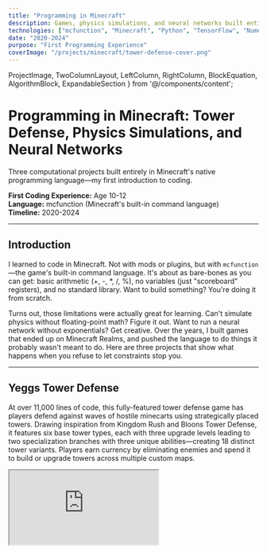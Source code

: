 ```yaml
---
title: "Programming in Minecraft"
description: Games, physics simulations, and neural networks built entirely in Minecraft's native programming language"
technologies: ["mcfunction", "Minecraft", "Python", "TensorFlow", "Numerical Methods"]
date: "2020-2024"
purpose: "First Programming Experience"
coverImage: "/projects/minecraft/tower-defense-cover.png"
---
```


  ProjectImage,
  TwoColumnLayout,
  LeftColumn,
  RightColumn,
  BlockEquation,
  AlgorithmBlock,
  ExpandableSection
} from '@/components/content';

# Programming in Minecraft: Tower Defense, Physics Simulations, and Neural Networks

Three computational projects built entirely in Minecraft's native programming language—my first introduction to coding.

**First Coding Experience:** Age 10-12  
**Language:** mcfunction (Minecraft's built-in command language)  
**Timeline:** 2020-2024  

---

## Introduction

I learned to code in Minecraft. Not with mods or plugins, but with `mcfunction`—the game's built-in command language. It's about as bare-bones as you can get: basic arithmetic (+, -, *, /, %), no variables (just "scoreboard" registers), and no standard library. Want to build something? You're doing it from scratch.

Turns out, those limitations were actually great for learning. Can't simulate physics without floating-point math? Figure it out. Want to run a neural network without exponentials? Get creative. Over the years, I built games that ended up on Minecraft Realms, and pushed the language to do things it probably wasn't meant to do. Here are three projects that show what happens when you refuse to let constraints stop you.

---

## Yeggs Tower Defense

At over 11,000 lines of code, this fully-featured tower defense game has players defend against waves of hostile minecarts using strategically placed towers. Drawing inspiration from Kingdom Rush and Bloons Tower Defense, it features six base tower types, each with three upgrade levels leading to two specialization branches with three unique abilities—creating 18 distinct tower variants. Players earn currency by eliminating enemies and spend it to build or upgrade towers across multiple custom maps.

<div className="relative w-full aspect-video rounded-xl overflow-hidden shadow-lg border border-border bg-muted mb-6">
  <iframe
    src="https://www.youtube.com/embed/44So-6zd8QM"
    title="Yeggs Tower Defense Trailer"
    className="w-full h-full"
    allow="accelerometer; autoplay; clipboard-write; encrypted-media; gyroscope; picture-in-picture"
    allowFullScreen
  />
</div>

<ScreenshotCarousel images={[
  {
    url: "/projects/minecraft/tower-defense_castle_map.png",
    alt: "Castle-themed tower defense map",
    caption: "Castle Map"
  },
  {
    url: "/projects/minecraft/tower-defense_taj_map.png", 
    alt: "Custom-designed tower defense map",
    caption: "Taj Map"
  },
  {
    url: "/projects/minecraft/tower-defense_ufo_map.png",
    alt: "UFO-themed tower defense map", 
    caption: "UFO Map"
  }
]} />

[Download the map](https://drive.google.com/drive/folders/1ZluubrA9z1IiTfYSR82ENpKj1U1gZwYR) to play it yourself, or watch the [YouTube trailer](https://www.youtube.com/watch?v=44So-6zd8QM).

---

## Newtonian Physics Simulation

After building games, I wondered if Minecraft could simulate real physics. The challenge: mcfunction has no calculus, no floating-point math, no exponentials. The solution: numerical methods. By discretizing time and replacing derivatives with finite differences, complex differential equations become simple iterative updates.

The [Newton-Raphson method](https://en.wikipedia.org/wiki/Newton%27s_method) captures this principle—iteratively improving approximations. For physics, we don't solve equations analytically; we step through time: Δx ≈ v · Δt.

**GitHub:** [numerical-approach-testing](https://github.com/taj-gillin/numerical-approach-testing)

### Physics Implementation

The simulations implement gravitational attraction and aerodynamic drag using Euler integration:

<BlockEquation label="1">
{"\\mathbf{F}_g = -\\frac{Gm_1m_2}{r^2}\\hat{r}, \\quad \\mathbf{F}_d = -\\frac{1}{2}\\rho v^2 C_d A \\hat{v}"}
</BlockEquation>

<BlockEquation label="2">
{"\\mathbf{a}_n = \\frac{\\mathbf{F}_n}{m}, \\quad \\mathbf{v}_{n+1} = \\mathbf{v}_n + \\mathbf{a}_n \\Delta t, \\quad \\mathbf{x}_{n+1} = \\mathbf{x}_n + \\mathbf{v}_n \\Delta t"}
</BlockEquation>

For visualization, I use armor stands as particles. They store position data and automatically render in-game, providing built-in position tracking and smooth animation. Each tick, the simulation calculates forces, updates velocity and position, then applies the new position to the armor stand entity.

### Challenges

**Numerical precision:** Minecraft scoreboards store only 32-bit integers. I scaled all values by 1000 (position 5.234 → 5234), giving three decimal places. Rounding errors accumulate, but careful timestep tuning maintains stability.

**Collision singularities:** When gravitating objects collide, r → 0 and force explodes. Solution: gravity damping at small scales using F_g = -Gm₁m₂/(r² + ε²), preventing division by zero.

The system simulates both projectile motion with air resistance and n-body gravitational dynamics, where multiple objects create emergent orbital phenomena despite using only integer arithmetic.

---

## DeepMine - Neural Networks in Minecraft

Implementing a complete neural network—trained in Python, running inference entirely in mcfunction—to classify handwritten MNIST digits. No Python bridge, no external servers, just pure integer arithmetic performing matrix multiplication and activation functions.

**GitHub:** [deepmine](https://github.com/taj-gillin/deepmine)

<ProjectImage 
  src="/projects/minecraft/deepmine_classifcation.png"
  alt="Neural network classifying handwritten digits in Minecraft"
  caption="Live digit classification using a neural network running entirely in mcfunction"
  zoom
/>

### Pipeline

**Training (Python):** A simple MLP (784→32→16→10) trained on MNIST handwritten digits using TensorFlow. Preprocessing to binary values (fully white or black) ensures users can recreate digits with blocks.

**Weight Extraction:** Since mcfunction only has integers, I scale weights by 10,000 (0.7234 → 7234), preserving four decimal places. A Python script exports these scaled weights as scoreboard initialization commands.

**Inference (Minecraft):** Three operations implemented in mcfunction:

1. **Matrix multiplication:** Nested loops compute output[i] = Σ(input[j] × weight[i][j]) + bias[i] using multiply-accumulate operations. Fixed-point multiplication requires rescaling after each layer.

2. **ReLU activation:** Simple conditional: if neuron < 0, set to 0.

3. **Softmax (approximated):** Since we only need argmax and exponential is monotonic, skip the exponential entirely and just find the maximum output value.

Users draw digits on a 28×28 block grid, then run the predictor. The network reads the blocks, performs forward propagation through all layers, and displays the predicted digit—all instantaneously in a single game tick. Despite crude integer arithmetic and approximated softmax, the system classifies accurately. Neural networks are robust to quantization; the four decimal places suffice for digit recognition.

---

## Conclusion

Looking back, starting with mcfunction was oddly valuable. Modern languages let you call `math.sqrt()` without thinking about how it works. In Minecraft, you build everything from scratch—data structures from scoreboards, physics from discrete time steps, neural networks from integer arithmetic. When I eventually learned Python and C++, a lot of concepts clicked immediately because I'd already built them the hard way.

These three projects—a tower defense game, physics simulations, and a neural network—all run on a language with no standard library, no floating-point math, and barely any features. But that's kind of the point. The tower defense game handles complexity like professional game development does. The physics simulations use the same numerical methods as real scientific computing. The neural network actually works.

Would I recommend learning to code this way? Probably not—it's unnecessarily hard. But the constraints taught me to think about what computation actually is, rather than just which library to import. Sometimes learning through limitation teaches you more than having every tool at your disposal.

